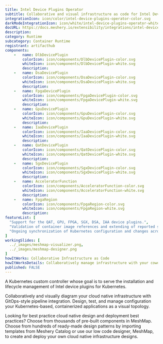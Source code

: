 ```yaml
---
title: Intel Device Plugins Operator
subtitle: Collaborative and visual infrastructure as code for Intel Device Plugins Operator
integrationIcon: icon/color/intel-device-plugins-operator-color.svg
darkModeIntegrationIcon: icon/white/intel-device-plugins-operator-white.svg
docURL: https://docs.meshery.io/extensibility/integrations/intel-device-plugins-operator
description: 
category: Runtime
subcategory: Container Runtime
registrant: artifacthub
components: 
	-	name: DlbDevicePlugin
		colorIcon: icon/components/DlbDevicePlugin-color.svg
		whiteIcon: icon/components/DlbDevicePlugin-white.svg
		description: 
	-	name: DsaDevicePlugin
		colorIcon: icon/components/DsaDevicePlugin-color.svg
		whiteIcon: icon/components/DsaDevicePlugin-white.svg
		description: 
	-	name: FpgaDevicePlugin
		colorIcon: icon/components/FpgaDevicePlugin-color.svg
		whiteIcon: icon/components/FpgaDevicePlugin-white.svg
		description: 
	-	name: GpuDevicePlugin
		colorIcon: icon/components/GpuDevicePlugin-color.svg
		whiteIcon: icon/components/GpuDevicePlugin-white.svg
		description: 
	-	name: IaaDevicePlugin
		colorIcon: icon/components/IaaDevicePlugin-color.svg
		whiteIcon: icon/components/IaaDevicePlugin-white.svg
		description: 
	-	name: QatDevicePlugin
		colorIcon: icon/components/QatDevicePlugin-color.svg
		whiteIcon: icon/components/QatDevicePlugin-white.svg
		description: 
	-	name: SgxDevicePlugin
		colorIcon: icon/components/SgxDevicePlugin-color.svg
		whiteIcon: icon/components/SgxDevicePlugin-white.svg
		description: 
	-	name: AcceleratorFunction
		colorIcon: icon/components/AcceleratorFunction-color.svg
		whiteIcon: icon/components/AcceleratorFunction-white.svg
		description: 
	-	name: FpgaRegion
		colorIcon: icon/components/FpgaRegion-color.svg
		whiteIcon: icon/components/FpgaRegion-white.svg
		description: 
featureList: [
  "Support for the QAT, GPU, FPGA, SGX, DSA, IAA device plugins.",
  "Validation of container image references and extending of reported statuses.",
  "Ongoing synchronization of Kubernetes configuration and changes across any number of clusters."
]
workingSlides: [
  ../_images/meshmap-visualizer.png,
  ../_images/meshmap-designer.png
]
howItWorks: Collaborative Infrastructure as Code
howItWorksDetails: Collaboratively manage infrastructure with your coworkers synchronously sharing the same designs.
published: FALSE
---
```

<p>
A Kubernetes custom controller whose goal is to serve the installation and lifecycle management of Intel device plugins for Kubernetes.
</p>
<p>
    Collaboratively and visually diagram your cloud native infrastructure with GitOps-style pipeline integration. Design, test, and manage configuration your Kubernetes-based, containerized applications as a visual topology.
</p>
<p>
    Looking for best practice cloud native design and deployment best practices? Choose from thousands of pre-built components in MeshMap. Choose from hundreds of ready-made design patterns by importing templates from Meshery Catalog or use our low code designer, MeshMap, to create and deploy your own cloud native infrastructure designs.
</p>
